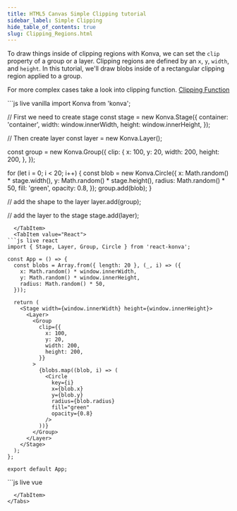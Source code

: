 ```yaml
---
title: HTML5 Canvas Simple Clipping tutorial
sidebar_label: Simple Clipping
hide_table_of_contents: true
slug: Clipping_Regions.html
---
```


To draw things inside of clipping regions with Konva, we can set the `clip`
property of a group or a layer.
Clipping regions are defined by an `x`, `y`, `width`, and `height`.  In this tutorial,
we'll draw blobs inside of a rectangular clipping region applied to a group.

For more complex cases take a look into clipping function. [Clipping Function](/docs/clipping/Clipping_Function.html)


<Tabs>
  <TabItem value="Vanilla" default>
```js live vanilla
import Konva from 'konva';

// First we need to create stage
const stage = new Konva.Stage({
  container: 'container',
  width: window.innerWidth,
  height: window.innerHeight,
});

// Then create layer
const layer = new Konva.Layer();

const group = new Konva.Group({
  clip: {
    x: 100,
    y: 20,
    width: 200,
    height: 200,
  },
});

for (let i = 0; i < 20; i++) {
  const blob = new Konva.Circle({
    x: Math.random() * stage.width(),
    y: Math.random() * stage.height(),
    radius: Math.random() * 50,
    fill: 'green',
    opacity: 0.8,
  });
  group.add(blob);
}

// add the shape to the layer
layer.add(group);

// add the layer to the stage
stage.add(layer);
```
  </TabItem>
  <TabItem value="React">
```js live react
import { Stage, Layer, Group, Circle } from 'react-konva';

const App = () => {
  const blobs = Array.from({ length: 20 }, (_, i) => ({
    x: Math.random() * window.innerWidth,
    y: Math.random() * window.innerHeight,
    radius: Math.random() * 50,
  }));

  return (
    <Stage width={window.innerWidth} height={window.innerHeight}>
      <Layer>
        <Group
          clip={{
            x: 100,
            y: 20,
            width: 200,
            height: 200,
          }}
        >
          {blobs.map((blob, i) => (
            <Circle
              key={i}
              x={blob.x}
              y={blob.y}
              radius={blob.radius}
              fill="green"
              opacity={0.8}
            />
          ))}
        </Group>
      </Layer>
    </Stage>
  );
};

export default App;
```
  </TabItem>
  <TabItem value="Vue">
```js live vue
<template>
  <v-stage :config="stageSize">
    <v-layer>
      <v-group :config="groupConfig">
        <v-circle
          v-for="(blob, i) in blobs"
          :key="i"
          :config="blob"
        />
      </v-group>
    </v-layer>
  </v-stage>
</template>

<script setup>
const stageSize = {
  width: window.innerWidth,
  height: window.innerHeight
};

const groupConfig = {
  clip: {
    x: 100,
    y: 20,
    width: 200,
    height: 200,
  }
};

const blobs = Array.from({ length: 20 }, () => ({
  x: Math.random() * window.innerWidth,
  y: Math.random() * window.innerHeight,
  radius: Math.random() * 50,
  fill: 'green',
  opacity: 0.8
}));
</script>
```
  </TabItem>
</Tabs>
